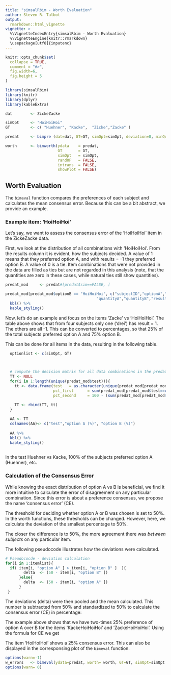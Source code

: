 ```yaml
---
title: "simsalRbim - Worth Evaluation"
author: Steven R. Talbot
output:
  rmarkdown::html_vignette
vignette: >
  %\VignetteIndexEntry{simsalRbim - Worth Evaluation}
  %\VignetteEngine{knitr::rmarkdown}
  \usepackage[utf8]{inputenc}
---
```


```r
knitr::opts_chunk$set(
  collapse = TRUE,
  comment = "#>",
  fig.width=6,
  fig.height = 5
)
```

```r
library(simsalRbim)
library(knitr)
library(dplyr)
library(kableExtra)
```



```r
dat        <- ZickeZacke

simOpt     <- "HoiHoiHoi"
GT         <- c( "Huehner", "Kacke",  "Zicke","Zacke" )

predat     <- bimpre (dat=dat, GT=GT, simOpt=simOpt, deviation=0, minQuantity=0)

worth      <- bimworth(ydata    = predat,
                       GT       = GT,
                       simOpt   = simOpt,
                       randOP   = FALSE,
                       intrans  = FALSE,
                       showPlot = FALSE)
```



## Worth Evaluation
The `bimeval` function compares the preferences of each subject and calculates
the mean consensus error. Because this can be a bit abstract, we provide an 
example.

### Example item: 'HoiHoiHoi'
Let's say, we want to assess the consensus error of the 'HoiHoiHoi' item in the
ZickeZacke data. 

First, we look at the distribution of all combinations with 'HoiHoiHoi'. From 
the results column it is evident, how the subjects decided. A value of 1 means
that they preferred option A, and with results = -1 they preferred option B. A
value of 0 is a tie. Item combinations that were not provided in the data are
filled as ties but are not regarded in this analysis (note, that the quantities
are zero in these cases, while natural ties still show quantities). 

```r
predat_mod     <- predat#[predat$sim==FALSE, ]

predat_mod[predat_mod$optionB == "HoiHoiHoi", c("subjectID","optionA","optionB",
                                        "quantityA","quantityB","result")] %>%
  kbl() %>%
  kable_styling()
```

Now, let's do an example and focus on the items 'Zacke' vs 'HoiHoiHoi'. The
table above shows that from four subjects only one ('drei') has result = 1.
The others are all -1. This can be converted to percentages, so that 25% of the 
total subjects preferred option A and 75% option B.

This can be done for all items in the data, resulting in the following table.

```r
 
  optionlist <- c(simOpt, GT)

  

  # compute the decision matrix for all data combinations in the predat object
  TT <- NULL
  for(i in 1:length(unique(predat_mod$test))){
    tt <- data.frame(test   = as.character(unique(predat_mod[predat_mod$test==unique(predat_mod$test)[i], "test"])),
                     pct_first      = sum(predat_mod[predat_mod$test==unique(predat_mod$test)[i], ]$result== 1) / length(unique(predat_mod$subjectID))*100,
                     pct_second     = 100 - (sum(predat_mod[predat_mod$test==unique(predat_mod$test)[i], ]$result== 1) / length(unique(predat_mod$subjectID))*100))

    TT <- rbind(TT, tt)
  }
  
  AA <- TT
  colnames(AA)<- c("test","option A (%)", "option B (%)")
  
  AA %>%
  kbl() %>%
  kable_styling()
  
```

In the test Huehner vs Kacke, 100% of the subjects preferred option A (Huehner),
etc.

### Calculation of the Consensus Error
While knowing the exact distribution of option A vs B is beneficial, we find it
more intuitive to calculate the error of disagreement on any particular
combination. Since this error is about a preference consensus, we propose the 
name 'consensus error' (CE).

The threshold for deciding whether option A or B was chosen is set to 50%. In
the worth functions, these thresholds can be changed. However, here, we 
calculate the deviation of the smallest percentage to 50%.

The closer the difference is to 50%, the more agreement there was 
*between subjects* on any particular item.

The following pseudocode illustrates how the deviations were calculated.

```r
# Pseudococde - deviation calculation
for(i in 1:itemlist){
  if( item[i, "option A" ] > item[i, "option B" ]  ){
        delta  <- (50 - item[i, "option B" ])
      }else{
        delta  <- (50 - item[i, "option A" ])
      }
 }
```

The deviations (delta) were then pooled and the mean calculated. This number is
subtracted from 50% and standardized to 50% to calculate the consensus error 
(CE) in percentage:

\begin{align*}
CE = 50-(\sum_{i=1}^n delta_i/n)/50*100\\
\end{align*}


The example above shows that we have two-times 25% preference of option A over B
for the items 'KackeHoiHoiHoi' and 'ZackeHoiHoiHoi'. Using the formula for CE
we get 

\begin{align*}
CE_{HoiHoiHoi} = (50-((25+25+0+0)/4))/50*100=25%\\
\end{align*}

The item 'HoiHoiHoi' shows a 25% consensus error. This can also be displayed in 
the corresponsing plot of the `bimeval` function.

 
```r
options(warn=-1)
w_errors   <- bimeval(ydata=predat, worth= worth, GT=GT, simOpt=simOpt )
options(warn= 0)
```

 





